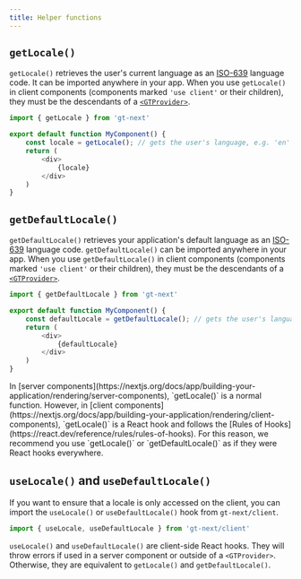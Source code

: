 ```yaml
---
title: Helper functions
---
```


## `getLocale()`

`getLocale()` retrieves the user's current language as an [ISO-639](https://en.wikipedia.org/wiki/List_of_ISO_639_language_codes) language code. It can be imported anywhere in your app. When you use `getLocale()` in client components (components marked `'use client'` or their children), they must be the descendants of a [`<GTProvider>`](/docs/next/provider).

```javascript copy
import { getLocale } from 'gt-next'

export default function MyComponent() {
    const locale = getLocale(); // gets the user's language, e.g. 'en' for English
    return (
        <div>
            {locale}
        </div>
    )
}
```

## `getDefaultLocale()`

`getDefaultLocale()` retrieves your application's default language as an [ISO-639](https://en.wikipedia.org/wiki/List_of_ISO_639_language_codes) language code. `getDefaultLocale()` can be imported anywhere in your app. When you use `getDefaultLocale()` in client components (components marked `'use client'` or their children), they must be the descendants of a [`<GTProvider>`](/docs/next/provider).

```javascript copy
import { getDefaultLocale } from 'gt-next'

export default function MyComponent() {
    const defaultLocale = getDefaultLocale(); // gets the user's language, e.g. 'en' for English
    return (
        <div>
            {defaultLocale}
        </div>
    )
}
```
    
<Callout type="warn">
    In [server components](https://nextjs.org/docs/app/building-your-application/rendering/server-components), `getLocale()` is a normal function. However, in [client components](https://nextjs.org/docs/app/building-your-application/rendering/client-components), `getLocale()` is a React hook and follows the [Rules of Hooks](https://react.dev/reference/rules/rules-of-hooks). 
    For this reason, we recommend you use `getLocale()` or `getDefaultLocale()` as if they were React hooks everywhere.
</Callout>

## `useLocale()` and `useDefaultLocale()`

If you want to ensure that a locale is only accessed on the client, you can import the `useLocale()` or `useDefaultLocale()` hook from `gt-next/client`.

```javascript copy
import { useLocale, useDefaultLocale } from 'gt-next/client'
```

`useLocale()` and `useDefaultLocale()` are client-side React hooks. They will throw errors if used in a server component or outside of a `<GTProvider>`. Otherwise, they are equivalent to `getLocale()` and `getDefaultLocale()`. 